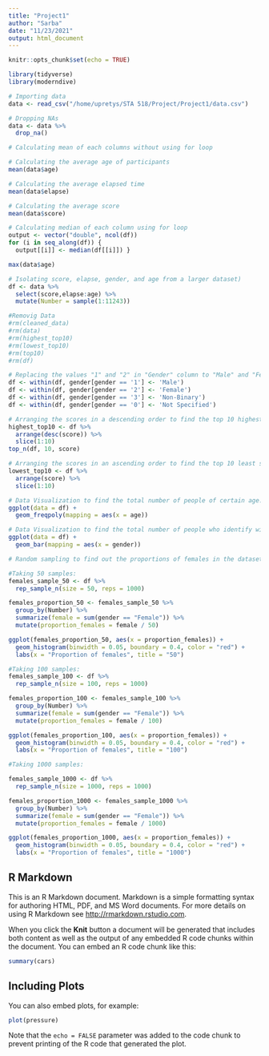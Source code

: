 ```yaml
---
title: "Project1"
author: "Sarba"
date: "11/23/2021"
output: html_document
---
```


```r
knitr::opts_chunk$set(echo = TRUE)
```

```r
library(tidyverse)
library(moderndive)
```


```r
# Importing data
data <- read_csv("/home/upretys/STA 518/Project/Project1/data.csv")
```
```r
# Dropping NAs
data <- data %>%
  drop_na()
```

```r
# Calculating mean of each columns without using for loop

# Calculating the average age of participants
mean(data$age)

# Calculating the average elapsed time
mean(data$elapse)

# Calculating the average score
mean(data$score)
```



```r
# Calculating median of each column using for loop
output <- vector("double", ncol(df))
for (i in seq_along(df)) {            
  output[[i]] <- median(df[[i]]) }

```


```r
max(data$age)
```

```r
# Isolating score, elapse, gender, and age from a larger dataset)
df <- data %>%
  select(score,elapse:age) %>%
  mutate(Number = sample(1:11243))
```


```r
#Removig Data
#rm(cleaned_data)
#rm(data)
#rm(highest_top10)
#rm(lowest_top10)
#rm(top10)
#rm(df)
```


```r
# Replacing the values "1" and "2" in "Gender" column to "Male" and "Female"
df <- within(df, gender[gender == '1'] <- 'Male')
df <- within(df, gender[gender == '2'] <- 'Female')
df <- within(df, gender[gender == '3'] <- 'Non-Binary')
df <- within(df, gender[gender == '0'] <- 'Not Specified')
```



```r
# Arranging the scores in a descending order to find the top 10 highest scoring age a
highest_top10 <- df %>%
  arrange(desc(score)) %>%
  slice(1:10)
top_n(df, 10, score)

# Arranging the scores in an ascending order to find the top 10 least scoring age
lowest_top10 <- df %>%
  arrange(score) %>%
  slice(1:10)
```

```r
# Data Visualization to find the total number of people of certain age.
ggplot(data = df) +
  geom_freqpoly(mapping = aes(x = age))

# Data Visualization to find the total number of people who identify with a certain gender.
ggplot(data = df) +
  geom_bar(mapping = aes(x = gender))
```

```r
# Random sampling to find out the proportions of females in the dataset

#Taking 50 samples:
females_sample_50 <- df %>% 
  rep_sample_n(size = 50, reps = 1000)

females_proportion_50 <- females_sample_50 %>% 
  group_by(Number) %>% 
  summarize(female = sum(gender == "Female")) %>% 
  mutate(proportion_females = female / 50)

ggplot(females_proportion_50, aes(x = proportion_females)) +
  geom_histogram(binwidth = 0.05, boundary = 0.4, color = "red") +
  labs(x = "Proportion of females", title = "50") 
```

```r
#Taking 100 samples:
females_sample_100 <- df %>% 
  rep_sample_n(size = 100, reps = 1000)

females_proportion_100 <- females_sample_100 %>% 
  group_by(Number) %>% 
  summarize(female = sum(gender == "Female")) %>% 
  mutate(proportion_females = female / 100)

ggplot(females_proportion_100, aes(x = proportion_females)) +
  geom_histogram(binwidth = 0.05, boundary = 0.4, color = "red") +
  labs(x = "Proportion of females", title = "100")
```

```r
#Taking 1000 samples:

females_sample_1000 <- df %>% 
  rep_sample_n(size = 1000, reps = 1000)

females_proportion_1000 <- females_sample_1000 %>% 
  group_by(Number) %>% 
  summarize(female = sum(gender == "Female")) %>% 
  mutate(proportion_females = female / 1000)

ggplot(females_proportion_1000, aes(x = proportion_females)) +
  geom_histogram(binwidth = 0.05, boundary = 0.4, color = "red") +
  labs(x = "Proportion of females", title = "1000")
```


## R Markdown

This is an R Markdown document. Markdown is a simple formatting syntax for authoring HTML, PDF, and MS Word documents. For more details on using R Markdown see <http://rmarkdown.rstudio.com>.

When you click the **Knit** button a document will be generated that includes both content as well as the output of any embedded R code chunks within the document. You can embed an R code chunk like this:

```r
summary(cars)
```

## Including Plots

You can also embed plots, for example:

```r
plot(pressure)
```

Note that the `echo = FALSE` parameter was added to the code chunk to prevent printing of the R code that generated the plot.
